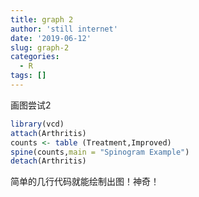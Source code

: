 ```yaml
---
title: graph 2
author: 'still internet'
date: '2019-06-12'
slug: graph-2
categories:
  - R
tags: []
---
```

画图尝试2
```r
library(vcd)
attach(Arthritis)
counts <- table (Treatment,Improved)
spine(counts,main = "Spinogram Example")
detach(Arthritis)

```

简单的几行代码就能绘制出图！神奇！
